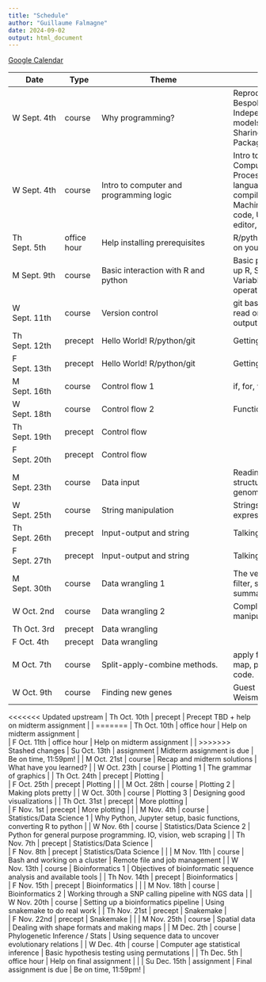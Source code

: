 ```yaml
---
title: "Schedule"
author: "Guillaume Falmagne"
date: 2024-09-02
output: html_document
---
```


[Google Calendar](https://calendar.google.com/calendar/u/1?cid=Y182NjA5NWU5ZTJkNjY3Y2Y2ZjQzMTdhMzU4Nzg2MTkwMDA0MDkyN2JkNWVjYjJlYTliOTgzOWUxZTI4OTFlZTM5QGdyb3VwLmNhbGVuZGFyLmdvb2dsZS5jb20)

| <span style="display: inline-block; width:90px">Date</span> | Type | <span style="display: inline-block; width:250px">Theme</span> | Content                                                                                                                      |
| -------------- | ----------- | ----------------------------------------- | -----------------------------------------------------------------------------------------------------------------------------------------------------------------------------         |
| W  Sept. 4th   | course      | Why programming?                          | Reproducible research, Bespoke custom analysis, Independence for creating models, Beautiful figures, Sharing analytical tools, Package ecosystem                                      |
| W  Sept. 4th   | course      | Intro to computer and programming logic   | Intro to programming logic, Computers, Memory, Processors, Programming languages, Interpreted vs compiled languages, Machine code vs source code, Using text files, Text editor, IDE. |
| Th Sept. 5th   | office hour | Help installing prerequisites             | R/python/Rstudio/VsCode/git on your machine                                                                                                                                           |
| M  Sept. 9th   | course      | Basic interaction with R and python       | Basic programming, Setting up R, Setting up a project, Variables, Mathematical operations, Packages                                                                                   |
| W  Sept. 11th  | course      | Version control                           | git basics, project discipline, read only data, write only outputs.                                                                                                                   |
| Th Sept. 12th  | precept     | Hello World! R/python/git                 | Getting a working setup 
| F  Sept. 13th  | precept     | Hello World! R/python/git                 | Getting a working setup                                                                                                                                                                |
| M  Sept. 16th  | course      | Control flow 1                            | if, for, while...                                                                                                                                                                     |
| W  Sept. 18th  | course      | Control flow 2                            | Functions and environments                                                                                                                                                            |
| Th Sept. 19th  | precept     | Control flow                              |                                  
| F  Sept. 20th  | precept     | Control flow                              |                                                                                                                                                                                                         |
| M  Sept. 23th  | course      | Data input                                | Reading data from file, data-structures for ecological and genomics data                                                                                                              |
| W  Sept. 25th  | course      | String manipulation                       | Strings and regular expressions                                                                                                                                                       |
| Th Sept. 26th  | precept     | Input-output and string                   | Talking with your program  
| F  Sept. 27th  | precept     | Input-output and string                   | Talking with your program                                                                                                                                                            |
| M  Sept. 30th  | course      | Data wrangling 1                          | The verbs of data wrangling: filter, select, mutate, summarize, joins...                                                                                                              |
| W  Oct.  2nd   | course      | Data wrangling 2                          | Complex sequences of data manipulation                                                                                                                                                |
| Th Oct.  3rd   | precept     | Data wrangling                            |            
| F  Oct.  4th   | precept     | Data wrangling                            |                                                                                                                                                                                                 |
| M  Oct.  7th   | course      | Split-apply-combine methods.              | apply family, plyr, dplyr, map, purrr. Modularizing code.                                                                                                                             |
| W  Oct.  9th   | course      | Finding new genes                         | Guest Lecture by Cara Weisman                                                                                                                                                         |
<<<<<<< Updated upstream
| Th Oct.  10th  | precept     | Precept TBD + help on midterm assignment  |                                                                                                                                                                                       |
=======
| Th Oct.  10th  | office hour | Help on midterm assignment                |           
| F  Oct.  11th  | office hour | Help on midterm assignment                |                                                                                                                                                                                                 |
>>>>>>> Stashed changes
| Su Oct.  13th  | assignment  | Midterm assignment is due                 | Be on time, 11:59pm!                                                                                                                                                                  |
| M  Oct.  21st  | course      | Recap and midterm solutions               | What have you learned?                                                                                                                                                                |
| W  Oct.  23th  | course      | Plotting 1                                | The grammar of graphics                                                                                                                                                               |
| Th Oct.  24th  | precept     | Plotting                                  |           
| F  Oct.  25th  | precept     | Plotting                                  |                                                                                                                                                                                                    |
| M  Oct.  28th  | course      | Plotting 2                                | Making plots pretty                                                                                                                                                                   |
| W  Oct.  30th  | course      | Plotting 3                                | Designing good visualizations                                                                                                                                                         |
| Th Oct.  31st  | precept     | More plotting                             |     
| F  Nov.  1st   | precept     | More plotting                             |                                                                                                                                                                                            |
| M  Nov.  4th   | course      | Statistics/Data Science 1                 | Why Python, Jupyter setup, basic functions, converting R to python                                                                                                                    |
| W  Nov.  6th   | course      | Statistics/Data Science 2                 | Python for general purpose programming. IO, vision, web scraping                                                                                                                      |
| Th Nov.  7th   | precept     | Statistics/Data Science                   |      
| F  Nov.  8th   | precept     | Statistics/Data Science                   |                                                                                                                                                                                                      |
| M  Nov.  11th  | course      | Bash and working on a cluster             | Remote file and job management                                                                                                                                                        |
| W  Nov.  13th  | course      | Bioinformatics 1                          | Objectives of bioinformatic sequence analysis and available tools                                                                                                                     |
| Th Nov.  14th  | precept     | Bioinformatics                            |  
| F  Nov.  15th  | precept     | Bioinformatics                            |                                                                                                                                                                                         |
| M  Nov.  18th  | course      | Bioinformatics 2                          | Working through a SNP calling pipeline with NGS data                                                                                                                                  |
| W  Nov.  20th  | course      | Setting up a bioinformatics pipeline      | Using snakemake to do real work                                                                                                                                                       |
| Th Nov.  21st  | precept     | Snakemake                                 |     
| F  Nov.  22nd  | precept     | Snakemake                                 |                                                                                                                                                                                          |
| M  Nov.  25th  | course      | Spatial data                              | Dealing with shape formats and making maps                                                                                                                                            |
| M  Dec.  2th   | course      | Phylogenetic Inference / Stats            | Using sequence data to uncover evolutionary relations                                                                                                                                 |
| W  Dec.  4th   | course      | Computer age statistical inference        | Basic hypothesis testing using permutations                                                                                                                                           |
| Th Dec.  5th   | office hour | Help on final assignment                  |                                                                                                                                                                                       |
| Su Dec.  15th  | assignment  | Final assignment is due                   | Be on time, 11:59pm!                                                                                                                                                                  |
